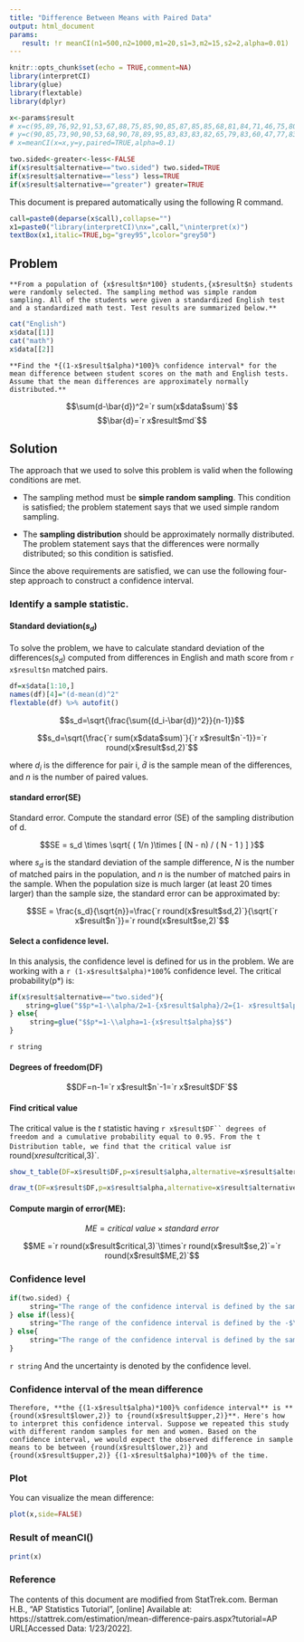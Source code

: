 ```yaml
---
title: "Difference Between Means with Paired Data"
output: html_document
params:
   result: !r meanCI(n1=500,n2=1000,m1=20,s1=3,m2=15,s2=2,alpha=0.01)
---
```


```r
knitr::opts_chunk$set(echo = TRUE,comment=NA)
library(interpretCI)
library(glue)
library(flextable)
library(dplyr)
```

```r
x<-params$result
# x=c(95,89,76,92,91,53,67,88,75,85,90,85,87,85,85,68,81,84,71,46,75,80)
# y=c(90,85,73,90,90,53,68,90,78,89,95,83,83,83,82,65,79,83,60,47,77,83)
# x=meanCI(x=x,y=y,paired=TRUE,alpha=0.1)

two.sided<-greater<-less<-FALSE
if(x$result$alternative=="two.sided") two.sided=TRUE
if(x$result$alternative=="less") less=TRUE
if(x$result$alternative=="greater") greater=TRUE
```


This document is prepared automatically using the following R command.

```r
call=paste0(deparse(x$call),collapse="")
x1=paste0("library(interpretCI)\nx=",call,"\ninterpret(x)")
textBox(x1,italic=TRUE,bg="grey95",lcolor="grey50")
```


## Problem

```glue
**From a population of {x$result$n*100} students,{x$result$n} students were randomly selected. The sampling method was simple random sampling. All of the students were given a standardized English test and a standardized math test. Test results are summarized below.**
```
```r
cat("English")
x$data[[1]]
cat("math")
x$data[[2]]
```
```glue
**Find the *{(1-x$result$alpha)*100}% confidence interval* for the mean difference between student scores on the math and English tests. Assume that the mean differences are approximately normally distributed.**
```

$$\sum(d-\bar{d})^2=`r sum(x$data$sum)`$$
$$\bar{d}=`r x$result$md`$$

## Solution

The approach that we used to solve this problem is valid when the following conditions are met.

- The sampling method must be **simple random sampling**. This condition is satisfied; the problem statement says that we used simple random sampling.

- The **sampling distribution** should be approximately normally distributed. The problem statement says that the differences were normally distributed; so this condition is satisfied.


Since the above requirements are satisfied, we can use the following four-step approach to construct a confidence interval.

### Identify a sample statistic. 

#### Standard deviation($s_d$)

To solve the problem, we have to calculate standard deviation of the differences($s_d$) computed from  differences in English and math score from `r x$result$n` matched pairs. 

```r
df=x$data[1:10,]
names(df)[4]="(d-mean(d)^2"
flextable(df) %>% autofit()
```

$$s_d=\sqrt{\frac{\sum{(d_i-\bar{d})^2}}{n-1}}$$
 
 $$s_d=\sqrt{\frac{`r sum(x$data$sum)`}{`r x$result$n`-1}}=`r round(x$result$sd,2)`$$
 
where $d_i$ is the difference for pair i, $\bar{d}$ is the sample mean of the differences, and $n$ is the number of paired values.



#### standard error(SE)

Standard error. Compute the standard error (SE) of the sampling distribution of d.

$$SE = s_d \times \sqrt{ ( 1/n )\times [ (N - n) / ( N - 1 ) ] }$$

where $s_d$ is the standard deviation of the sample difference, $N$ is the number of matched pairs in the population, and $n$ is the number of matched pairs in the sample. When the population size is much larger (at least 20 times larger) than the sample size, the standard error can be approximated by:

$$SE = \frac{s_d}{\sqrt{n}}=\frac{`r round(x$result$sd,2)`}{\sqrt{`r x$result$n`}}=`r round(x$result$se,2)`$$

#### Select a confidence level. 

In this analysis, the confidence level is defined for us in the problem. We are working with a `r (1-x$result$alpha)*100`% confidence level. The critical probability(p*) is:

```r
if(x$result$alternative=="two.sided"){
    string=glue("$$p*=1-\\alpha/2=1-{x$result$alpha}/2={1- x$result$alpha/2}$$")
} else{
     string=glue("$$p*=1-\\alpha=1-{x$result$alpha}$$")
}
```
`r string`

#### Degrees of freedom(DF)

$$DF=n-1=`r x$result$n`-1=`r x$result$DF`$$

#### Find critical value

The critical value is the $t$ statistic having `r x$result$DF`` degrees of freedom and a cumulative probability equal to 0.95. From the t Distribution table, we find that the critical value is `r round(x$result$critical,3)`.

```r
show_t_table(DF=x$result$DF,p=x$result$alpha,alternative=x$result$alternative)
```

```r
draw_t(DF=x$result$DF,p=x$result$alpha,alternative=x$result$alternative)
```


#### Compute margin of error(ME): 

$$ME =critical\ value\times standard\ error$$

$$ME =`r round(x$result$critical,3)`\times`r round(x$result$se,2)`=`r round(x$result$ME,2)`$$


### Confidence level

```r
if(two.sided) {
     string="The range of the confidence interval is defined by the sample statistic $\\pm$margin of error."
} else if(less){
     string="The range of the confidence interval is defined by the -$\\infty$(infinite) and the sample statistic + margin of error."
} else{
     string="The range of the confidence interval is defined by the sample statistic - margin of error and the $\\infty$(infinite)."
}
```

`r string` And the uncertainty is denoted by the confidence level.


### Confidence interval of the mean difference
 
```glue
Therefore, **the {(1-x$result$alpha)*100}% confidence interval** is **{round(x$result$lower,2)} to {round(x$result$upper,2)}**. Here's how to interpret this confidence interval. Suppose we repeated this study with different random samples for men and women. Based on the confidence interval, we would expect the observed difference in sample means to be between {round(x$result$lower,2)} and {round(x$result$upper,2)} {(1-x$result$alpha)*100}% of the time.
```

### Plot

You can visualize the mean difference:

```r
plot(x,side=FALSE)
```

### Result of meanCI()

```r
print(x)
```

### Reference

The contents of this document are modified from StatTrek.com.
Berman H.B., "AP Statistics Tutorial", [online] Available at:  https://stattrek.com/estimation/mean-difference-pairs.aspx?tutorial=AP URL[Accessed Data: 1/23/2022]. 

